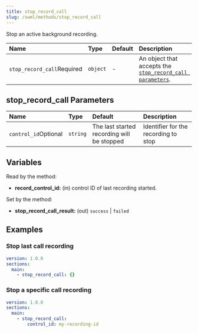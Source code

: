 ```yaml
---
title: stop_record_call
slug: /swml/methods/stop_record_call
---
```


Stop an active background recording.

| Name                                                             | Type     | Default | Description                                                                               |
|:-----------------------------------------------------------------|:---------|:--------|:------------------------------------------------------------------------------------------|
| `stop_record_call`<span className="required-arg">Required</span> | `object` | -       | An object that accepts the [`stop_record_call parameters`](#stop_record_call-parameters). |

## **stop_record_call Parameters**

| Name                                                       | Type     | Default                                    | Description                          |
|:-----------------------------------------------------------|:---------|:-------------------------------------------|:-------------------------------------|
| `control_id`<span className="optional-arg">Optional</span> | `string` | The last started recording will be stopped | Identifier for the recording to stop |

## **Variables**

Read by the method:

- **record_control_id:** (in) control ID of last recording started.

Set by the method:

- **stop_record_call_result:** (out) `success` | `failed`

## **Examples**

### Stop last call recording

```yaml andJson
version: 1.0.0
sections:
  main:
    - stop_record_call: {}
```

### Stop a specific call recording

```yaml andJson
version: 1.0.0
sections:
  main:
    - stop_record_call:
        control_id: my-recording-id
```
